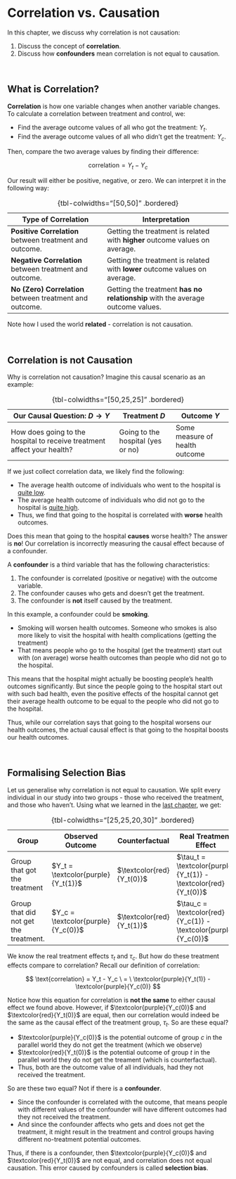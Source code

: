 # Correlation vs. Causation

In this chapter, we discuss why correlation is not causation:

1.  Discuss the concept of **correlation**.
2.  Discuss how **confounders** mean correlation is not equal to causation.

<br />

## What is Correlation?

**Correlation** is how one variable changes when another variable changes. To calculate a correlation between treatment and control, we:

-   Find the average outcome values of all who got the treatment: $Y_t$.
-   Find the average outcome values of all who didn't get the treatment: $Y_c$.

Then, compare the two average values by finding their difference:

$$
\text{correlation} = Y_t - Y_c
$$

Our result will either be positive, negative, or zero. We can interpret it in the following way:

| Type of Correlation                                      | Interpretation                                                                 |
|-------------------------------|-----------------------------------------|
| **Positive Correlation** between treatment and outcome.  | Getting the treatment is related with **higher** outcome values on average.    |
| **Negative Correlation** between treatment and outcome.  | Getting the treatment is related with **lower** outcome values on average.     |
| **No (Zero) Correlation** between treatment and outcome. | Getting the treatment **has no relationship** with the average outcome values. |

: {tbl-colwidths="\[50,50\]" .bordered}

Note how I used the world **related** - correlation is not causation.

<br />

## Correlation is not Causation

Why is correlation not causation? Imagine this causal scenario as an example:

| Our Causal Question: $D \rightarrow Y$                                  | Treatment $D$                     | Outcome $Y$                    |
|------------------------------------|-------------------|-------------------|
| How does going to the hospital to receive treatment affect your health? | Going to the hospital (yes or no) | Some measure of health outcome |

: {tbl-colwidths="\[50,25,25\]" .bordered}

If we just collect correlation data, we likely find the following:

-   The average health outcome of individuals who went to the hospital is [quite low]{.underline}.
-   The average health outcome of individuals who did not go to the hospital is [quite high]{.underline}.
-   Thus, we find that going to the hospital is correlated with **worse** health outcomes.

Does this mean that going to the hospital **causes** worse health? The answer is **no**! Our correlation is incorrectly measuring the causal effect because of a confounder.

A **confounder** is a third variable that has the following characteristics:

1.  The confounder is correlated (positive or negative) with the outcome variable.
2.  The confounder causes who gets and doesn't get the treatment.
3.  The confounder is **not** itself caused by the treatment.

In this example, a confounder could be **smoking**.

-   Smoking will worsen health outcomes. Someone who smokes is also more likely to visit the hospital with health complications (getting the treatment)
-   That means people who go to the hospital (get the treatment) start out with (on average) worse health outcomes than people who did not go to the hospital.

This means that the hospital might actually be boosting people's health outcomes significantly. But since the people going to the hospital start out with such bad health, even the positive effects of the hospital cannot get their average health outcome to be equal to the people who did not go to the hospital.

Thus, while our correlation says that going to the hospital worsens our health outcomes, the actual causal effect is that going to the hospital boosts our health outcomes.

<br />

## Formalising Selection Bias

Let us generalise why correlation is not equal to causation. We split every individual in our study into two groups - those who received the treatment, and those who haven't. Using what we learned in the [last chapter](frameworks.qmd), we get:

| Group                                 | Observed Outcome                   | Counterfactual            | **Real Treatment Effect**                                       |
|-----------------|-----------------|-----------------|-----------------------|
| Group that got the treatment          | $Y_t = \textcolor{purple}{Y_t(1)}$ | $\textcolor{red}{Y_t(0)}$ | $\tau_t = \textcolor{purple}{Y_t(1)} - \textcolor{red}{Y_t(0)}$ |
| Group that did not get the treatment. | $Y_c = \textcolor{purple}{Y_c(0)}$ | $\textcolor{red}{Y_t(1)}$ | $\tau_c = \textcolor{red}{Y_c(1)} - \textcolor{purple}{Y_c(0)}$ |

: {tbl-colwidths="\[25,25,20,30\]" .bordered}

We know the real treatment effects $\tau_t$ and $\tau_c$. But how do these treatment effects compare to correlation? Recall our definition of correlation:

$$
\text{correlation} = Y_t - Y_c \ = \ \textcolor{purple}{Y_t(1)} - \textcolor{purple}{Y_c(0)}
$$

Notice how this equation for correlation is **not the same** to either causal effect we found above. However, if $\textcolor{purple}{Y_c(0)}$ and $\textcolor{red}{Y_t(0)}$ are equal, then our correlation would indeed be the same as the causal effect of the treatment group, $\tau_t$. So are these equal?

-   $\textcolor{purple}{Y_c(0)}$ is the potential outcome of group $c$ in the parallel world they do not get the treatment (which we observe)
-   $\textcolor{red}{Y_t(0)}$ is the potential outcome of group $t$ in the parallel world they do not get the treament (which is counterfactual).
-   Thus, both are the outcome value of all individuals, had they not received the treatment.

So are these two equal? Not if there is a **confounder**.

-   Since the confounder is correlated with the outcome, that means people with different values of the confounder will have different outcomes had they not received the treatment.
-   And since the confounder affects who gets and does not get the treatment, it might result in the treatment and control groups having different no-treatment potential outcomes.

Thus, if there is a confounder, then $\textcolor{purple}{Y_c(0)}$ and $\textcolor{red}{Y_t(0)}$ are not equal, and correlation does not equal causation. This error caused by confounders is called **selection bias**.
